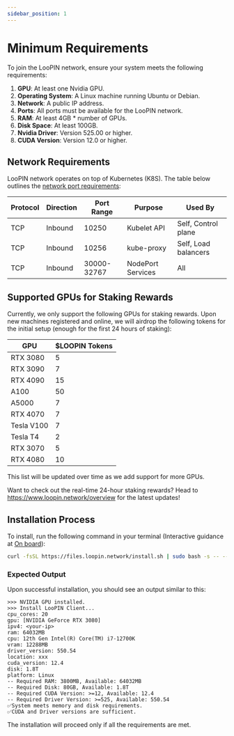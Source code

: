 ```yaml
---
sidebar_position: 1
---
```


# Minimum Requirements

To join the LooPIN network, ensure your system meets the following requirements:

1. **GPU**: At least one Nvidia GPU.
2. **Operating System**: A Linux machine running Ubuntu or Debian.
3. **Network**: A public IP address.
4. **Ports**: All ports must be available for the LooPIN network.
5. **RAM**: At least 4GB * number of GPUs.
6. **Disk Space**: At least 100GB.
7. **Nvidia Driver**: Version 525.00 or higher.
8. **CUDA Version**: Version 12.0 or higher.

## Network Requirements

LooPIN network operates on top of Kubernetes (K8S). The table below outlines the [network port requirements](https://kubernetes.io/docs/reference/networking/ports-and-protocols/):

| Protocol | Direction | Port Range  | Purpose           | Used By              |
| -------- | --------- | ----------- | ----------------- | -------------------- |
| TCP      | Inbound   | 10250       | Kubelet API       | Self, Control plane  |
| TCP      | Inbound   | 10256       | kube-proxy        | Self, Load balancers |
| TCP      | Inbound   | 30000-32767 | NodePort Services | All                  |

## Supported GPUs for Staking Rewards

Currently, we only support the following GPUs for staking rewards. Upon new machines registered and online, we will airdrop the following tokens for the initial setup (enough for the first 24 hours of staking):

| GPU        | $LOOPIN Tokens |
| ---------- | -------------- |
| RTX 3080   | 5              |
| RTX 3090   | 7              |
| RTX 4090   | 15             |
| A100       | 50             |
| A5000      | 7              |
| RTX 4070   | 7              |
| Tesla V100 | 7              |
| Tesla T4   | 2              |
| RTX 3070   | 5              |
| RTX 4080   | 10             |

This list will be updated over time as we add support for more GPUs.

Want to check out the real-time 24-hour staking rewards? Head to https://www.loopin.network/overview for the latest updates!

## Installation Process

To install, run the following command in your terminal (Interactive guidance at [On board](/docs/quick-start/onboard)):

```bash
curl -fsSL https://files.loopin.network/install.sh | sudo bash -s -- --code <your-unique-code>
```

### Expected Output

Upon successful installation, you should see an output similar to this:

```plaintext
>>> NVIDIA GPU installed.
>>> Install LooPIN Client...
cpu_cores: 20
gpu: [NVIDIA GeForce RTX 3080]
ipv4: <your-ip>
ram: 64032MB
cpu: 12th Gen Intel(R) Core(TM) i7-12700K
vram: 12288MB
driver_version: 550.54
location: xxx
cuda_version: 12.4
disk: 1.8T
platform: Linux
-- Required RAM: 3800MB, Available: 64032MB
-- Required Disk: 80GB, Available: 1.8T
-- Required CUDA Version: >=12, Available: 12.4
-- Required Driver Version: >=525, Available: 550.54
✅System meets memory and disk requirements.
✅CUDA and Driver versions are sufficient.
```

The installation will proceed only if all the requirements are met.